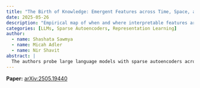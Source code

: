 ```yaml
---
title: "The Birth of Knowledge: Emergent Features across Time, Space, and Scale in Large Language Models"
date: 2025-05-26
description: "Empirical map of when and where interpretable features arise across training steps, layers, and model sizes using sparse autoencoders; finds threshold-like emergence and late-layer reactivation."
categories: [LLMs, Sparse Autoencoders, Representation Learning]
author:
  - name: Shashata Sawmya
  - name: Micah Adler
  - name: Nir Shavit
abstract: |
  The authors probe large language models with sparse autoencoders across three axes—time (training checkpoints), space (layers), and scale (model size)—to trace when discrete, interpretable features first appear and how they consolidate. They report clear threshold points for the appearance of category-like features and a characteristic progression across depth. A notable pattern is “reactivation,” where concepts that arise early in the network surface again in later layers, suggesting reuse or recomposition of earlier circuitry. The study offers a compact recipe others can replicate to chart how knowledge coalesces during training and across model families.
---
```


**Paper:** [arXiv:2505.19440](https://arxiv.org/abs/2505.19440)
